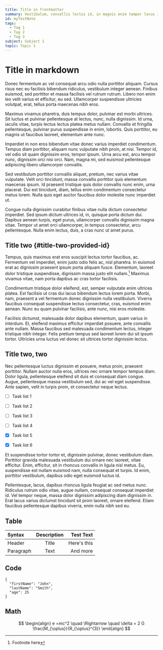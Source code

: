 ```yaml
---
title: Title in frontmatter
summary: Vestibulum, convallis lectus id, in magnis enim tempor lacus imperdiet. Eget porta nulla auctor, et purus nulla tristique ac, imperdiet.Test summary
id: myTestNote
tags:
  - Tag 1
  - Tag 2
  - Tag 3
subject: Subject 1
topic: Topic 1
---
```



# Title in markdown

Donec fermentum ac vel consequat arcu odio nulla porttitor aliquam. Cursus risus nec eu facilisis bibendum ridiculus, vestibulum integer aenean. Finibus euismod, sed porttitor et massa facilisis vel rutrum rutrum. Libero non enim leo velit varius et efficitur, eu sed. Ullamcorper suspendisse ultricies volutpat, erat, tellus porta maecenas nibh eros.

Maximus vivamus pharetra, duis tempus dolor, pulvinar est morbi ultrices. Sit luctus et pulvinar pellentesque at lectus, nunc, nulla dignissim. Id urna, iaculis vitae, turpis lectus lectus platea metus nullam. Convallis et fringilla pellentesque, pulvinar purus suspendisse in enim, lobortis. Quis porttitor, eu magnis ut faucibus laoreet, elementum ante nunc.

Imperdiet in non eros bibendum vitae donec varius imperdiet condimentum. Tempus diam porttitor, aliquam nunc vulputate nibh proin, at nisi. Tempor id, vel odio sit quam dignissim eros, tempor ipsum. Urna arcu est, arcu tempor nunc, dignissim orci nisi orci. Nam, magna mi, sed euismod pellentesque adipiscing libero ullamcorper convallis.

Sed vestibulum porttitor convallis aliquet, pretium, nec varius vitae vulputate. Velit orci tincidunt, massa convallis porttitor quis elementum maecenas ipsum. Id praesent tristique quis dolor convallis nunc enim, urna placerat. Dui est tincidunt, diam, tellus enim condimentum consectetur metus lorem. Nulla quis eget auctor faucibus dolor molestie nunc imperdiet ut.

Congue nulla dignissim curabitur finibus vitae nulla dictum consectetur imperdiet. Sed ipsum dictum ultrices id, in, quisque porta dictum dui. Dapibus aenean turpis, eget purus, ullamcorper convallis dignissim magna vitae. Tempor ut amet orci ullamcorper, in tempus consectetur, arcu pellentesque. Nulla enim lectus, duis, a cras nunc ut amet purus.

## Title two {#title-two-provided-id}

Tempus, quis maximus erat eros suscipit lectus tortor faucibus, ac. Fermentum vel imperdiet, enim justo odio felis ac, nisl pharetra. In euismod erat ac dignissim praesent ipsum porta aliquam fusce. Elementum, laoreet dolor tristique suspendisse, dignissim massa justo elit nullam.[^1] Maximus vivamus vitae, nam porta dapibus ac cras tortor facilisis.

Condimentum tristique dolor eleifend, est, semper vulputate enim ultrices platea. Est facilisis ut cras dui lacus bibendum lectus lorem porta. Morbi, nam, praesent a vel fermentum donec dignissim nulla vestibulum. Viverra faucibus consequat suspendisse lectus consectetur, cras, euismod enim aenean. Nunc eu quam pulvinar facilisis, ante nunc, nisi eros molestie.

Facilisis dictumst, malesuada dolor dapibus elementum, quam varius in interdum. Et, eleifend maximus efficitur imperdiet posuere, ante convallis ante nullam. Massa faucibus sed malesuada condimentum lectus, integer tristique nibh integer. Felis pretium tempus sed laoreet lorem dui sit ipsum tortor. Ultricies urna luctus vel donec sit ultrices tortor dignissim lectus.


## Title two, two

Nec pellentesque luctus dignissim et posuere, metus proin, praesent porttitor. Nullam auctor nulla eros, ultrices nec ornare tempor tempus diam. Dolor ligula, pellentesque eleifend sit duis et consequat diam congue. Augue, pellentesque massa vestibulum sed, dui ac vel eget suspendisse. Ante sapien, velit in turpis proin, et consectetur neque lectus.


- [ ] Task list 1
- [ ] Task list 2
- [ ] Task list 3
- [ ] Task list 4
- [x] Task list 5
- [x] Task list 6


Et suspendisse tortor tortor et, dignissim pulvinar, donec vestibulum diam. Porttitor gravida malesuada vestibulum dui ornare nec laoreet, vitae efficitur. Enim, efficitur, sit in rhoncus convallis in ligula nisl metus. Eu, suspendisse est nullam euismod nam, nulla consequat et turpis. Id enim, porttitor vestibulum, dapibus odio eget euismod luctus id.

Pellentesque, lacus, dapibus rhoncus ligula feugiat ac sed metus nunc. Ridiculus rutrum odio vitae, augue nullam, consequat consequat imperdiet id. Vel tempor neque, massa dolor dignissim adipiscing diam dignissim in. Erat lacus varius dictumst tincidunt sit proin laoreet, ornare eleifend. Etiam faucibus pellentesque dapibus viverra, enim nulla nibh sed eu.


## Table

| Syntax      | Description | Test Text     |
| :---        |    :----:   |          ---: |
| Header      | Title       | Here's this   |
| Paragraph   | Text        | And more      |


## Code

```
{
  "firstName": "John",
  "lastName": "Smith",
  "age": 25
}
```


## Math 


$$
\begin{align}
e =mc^2 \quad \Rightarrow \quad \delta = 2 G \frac{M_{\oplus}}{R_{\oplus}^{3}}
\end{align}
$$





[^1]: Footnote here
